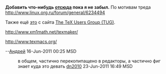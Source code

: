 '''Добавить что-нибудь [http://www.texample.net/tikz/resources/ отсюда] пока я не забыл.''' По мотивам треда http://www.linux.org.ru/forum/general/6234494

Также ещё [http://tug.org/metapost.html это] с сайта [http://tug.org/ The TeX Users Group (TUG)].

http://www.xm1math.net/texmaker/

http://www.texmacs.org/

--[[User:adriano32|Андрей]] 16-Jun-2011 00:25 MSD

: в общем, частично перекопипащено в редакторы, а частично фиг знает куда это девать [[User:dn2010|dn2010]] 23-Jun-2011 16:49 MSD
